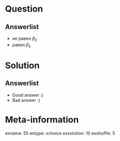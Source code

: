 Question
========


Answerlist
----------
*  не равен $\beta_2$
*  равен $\beta_2$

Solution
========

Answerlist
----------
*  Good answer :)
*  Bad answer :(

Meta-information
================
exname: 55
extype: schoice
exsolution: 10
exshuffle: 5
